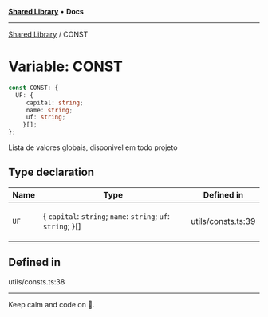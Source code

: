 
<Meta title="Libs/Shared/variables/CONST" />



[**Shared Library**](/?path=/docs/libs-shared-overview--page) • **Docs**

***

[Shared Library](/?path=/docs/libs-shared-overview--page) / CONST

# Variable: CONST

```ts
const CONST: {
  UF: {
     capital: string;
     name: string;
     uf: string;
    }[];
};
```

Lista de valores globais, disponivel em todo projeto

## Type declaration

<table>
<thead>
<tr>
<th>Name</th>
<th>Type</th>
<th>Defined in</th>
</tr>
</thead>
<tbody>
<tr>
<td>

`UF`

</td>
<td>

\{
  `capital`: `string`;
  `name`: `string`;
  `uf`: `string`;
 \}[]

</td>
<td>

utils/consts.ts:39

</td>
</tr>
</tbody>
</table>

## Defined in

utils/consts.ts:38


***

Keep calm and code on 🤘.